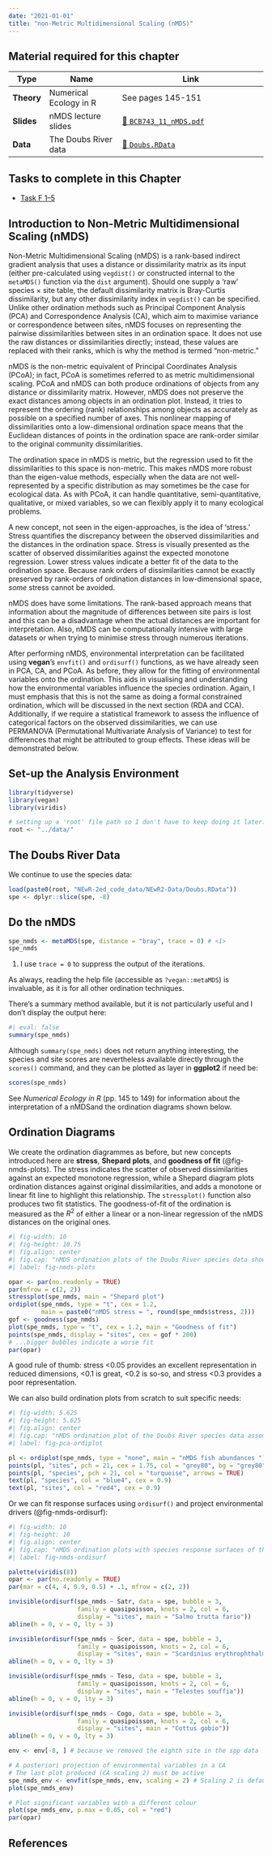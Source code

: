 ```yaml
---
date: "2021-01-01"
title: "non-Metric Multidimensional Scaling (nMDS)"
---
```


<!--- # Topic 11: non-Metric multidimensional scaling (nMDS) --->

::: callout-tip
## **Material required for this chapter**

| Type           | Name                                     | Link                                                                              |
|----------------|------------------------------------------|-----------------------------------------------------------------------------------|
| **Theory**     | Numerical Ecology in R                   | See pages 145-151                                                                 |
| **Slides**     | nMDS lecture slides                      | [💾 `BCB743_11_nMDS.pdf`](../slides/BCB743_11_nMDS.pdf)                           |
| **Data**       | The Doubs River data                     | [💾 `Doubs.RData`](../data/NEwR-2ed_code_data/NeWR2-Data/Doubs.RData)             |
:::

::: {.callout-important appearance="simple"}
## Tasks to complete in this Chapter

* [Task F 1--5](assessments/Task_F.qmd)
:::

## Introduction to Non-Metric Multidimensional Scaling (nMDS)

Non-Metric Multidimensional Scaling (nMDS) is a rank-based indirect gradient analysis that uses a distance or dissimilarity matrix as its input (either pre-calculated using `vegdist()` or constructed internal to the `metaMDS()` function via the `dist` argument). Should one supply a 'raw' species × site table, the default dissimilarity matrix is Bray-Curtis dissimilarity, but any other dissimilarity index in `vegdist()` can be specified. Unlike other ordination methods such as Principal Component Analysis (PCA) and Correspondence Analysis (CA), which aim to maximise variance or correspondence between sites, nMDS focuses on representing the pairwise dissimilarities between sites in an ordination space. It does not use the raw distances or dissimilarities directly; instead, these values are replaced with their ranks, which is why the method is termed "non-metric."

nMDS is the non-metric equivalent of Principal Coordinates Analysis (PCoA); in fact, PCoA is sometimes referred to as metric multidimensional scaling. PCoA and nMDS can both produce ordinations of objects from any distance or dissimilarity matrix. However, nMDS does not preserve the exact distances among objects in an ordination plot. Instead, it tries to represent the ordering (rank) relationships among objects as accurately as possible on a specified number of axes. This nonlinear mapping of dissimilarities onto a low-dimensional ordination space means that the Euclidean distances of points in the ordination space are rank-order similar to the original community dissimilarities.

The ordination space in nMDS is metric, but the regression used to fit the dissimilarities to this space is non-metric. This makes nMDS more robust than the eigen-value methods, especially when the data are not well-represented by a specific distribution as may sometimes be the case for ecological data. As with PCoA, it can handle quantitative, semi-quantitative, qualitative, or mixed variables, so we can flexibly apply it to many ecological problems.

A new concept, not seen in the eigen-approaches, is the idea of 'stress.' Stress quantifies the discrepancy between the observed dissimilarities and the distances in the ordination space. Stress is visually presented as the scatter of observed dissimilarities against the expected monotone regression. Lower stress values indicate a better fit of the data to the ordination space. Because rank orders of dissimilarities cannot be exactly preserved by rank-orders of ordination distances in low-dimensional space, *some* stress cannot be avoided.

nMDS does have some limitations. The rank-based approach means that information about the magnitude of differences between site pairs is lost and this can be a disadvantage when the actual distances are important for interpretation. Also, nMDS can be computationally intensive with large datasets or when trying to minimise stress through numerous iterations.

After performing nMDS, environmental interpretation can be facilitated using **vegan**'s `envfit()` and `ordisurf()` functions, as we have already seen in PCA, CA, and PCoA. As before, they allow for the fitting of environmental variables onto the ordination. This aids in visualising and understanding how the environmental variables influence the species ordination. Again, I must emphasis that this is not the same as doing a formal constrained ordination, which will be discussed in the next section (RDA and CCA). Additionally, if we require a statistical framework to assess the influence of categorical factors on the observed dissimilarities, we can use PERMANOVA (Permutational Multivariate Analysis of Variance) to test for differences that might be attributed to group effects. These ideas will be demonstrated below.

## Set-up the Analysis Environment

```r
library(tidyverse)
library(vegan)
library(viridis)

# setting up a 'root' file path so I don't have to keep doing it later...
root <- "../data/"
```

## The Doubs River Data

We continue to use the species data:

```r
load(paste0(root, "NEwR-2ed_code_data/NEwR2-Data/Doubs.RData"))
spe <- dplyr::slice(spe, -8)
```

## Do the nMDS

```r
spe_nmds <- metaMDS(spe, distance = "bray", trace = 0) # <1>
spe_nmds
```
1. I use `trace = 0` to suppress the output of the iterations.

As always, reading the help file (accessible as `?vegan::metaMDS`) is invaluable, as it is for all other ordination techniques. 

There's a summary method available, but it is not particularly useful and I don't display the output here:

```r
#| eval: false
summary(spe_nmds)
```
Although `summary(spe_nmds)` does not return anything interesting, the species and site scores are nevertheless available directly through the `scores()` command, and they can be plotted as layer in **ggplot2** if need be:

```r
scores(spe_nmds)
```

See *Numerical Ecology in R* (pp. 145 to 149) for information about the interpretation of a nMDSand the ordination diagrams shown below.

## Ordination Diagrams

We create the ordination diagrammes as before, but new concepts introduced here are **stress**, **Shepard plots**, and **goodness of fit** (@fig-nmds-plots). The stress indicates the scatter of observed dissimilarities against an expected monotone regression, while a Shepard diagram plots ordination distances against original dissimilarities, and adds a monotone or linear fit line to highlight this relationship. The `stressplot()` function also produces two fit statistics. The goodness-of-fit of the ordination is measured as the $R^{2}$ of either a linear or a non-linear regression of the nMDS distances on the original ones.

```r
#| fig-width: 10
#| fig-height: 10.75 
#| fig.align: center
#| fig.cap: "nMDS ordination plots of the Doubs River species data showing a Shepard plot (top, left), the ordination diagram (top, right), and goodness of fit (bottom, right)."
#| label: fig-nmds-plots

opar <- par(no.readonly = TRUE)
par(mfrow = c(2, 2))
stressplot(spe_nmds, main = "Shepard plot")
ordiplot(spe_nmds, type = "t", cex = 1.2,
         main = paste0("nMDS stress = ", round(spe_nmds$stress, 2)))
gof <- goodness(spe_nmds)
plot(spe_nmds, type = "t", cex = 1.2, main = "Goodness of fit")
points(spe_nmds, display = "sites", cex = gof * 200)
# ...bigger bubbles indicate a worse fit
par(opar)
```

A good rule of thumb: stress <0.05 provides an excellent representation in reduced dimensions, <0.1 is great, <0.2 is so-so, and stress <0.3 provides a poor representation.

We can also build ordination plots from scratch to suit specific needs:

```r
#| fig-width: 5.625
#| fig-height: 5.625 
#| fig.align: center
#| fig.cap: "nMDS ordination plot of the Doubs River species data assembled from scratch."
#| label: fig-pca-ordiplot

pl <- ordiplot(spe_nmds, type = "none", main = "nMDS fish abundances ")
points(pl, "sites", pch = 21, cex = 1.75, col = "grey80", bg = "grey80")
points(pl, "species", pch = 21, col = "turquoise", arrows = TRUE)
text(pl, "species", col = "blue4", cex = 0.9)
text(pl, "sites", col = "red4", cex = 0.9)
```

Or we can fit response surfaces using `ordisurf()` and project environmental drivers (@fig-nmds-ordisurf):

```r
#| fig-width: 10
#| fig-height: 10
#| fig.align: center
#| fig.cap: "nMDS ordination plots with species response surfaces of the Doubs River species data emphasising four species of fish: A) Satr, B) Scer, C) Teso, and D) Cogo. D) additionally has the environmental vectors projected on the plot, with the significant vectors shown in red."
#| label: fig-nmds-ordisurf

palette(viridis(8))
opar <- par(no.readonly = TRUE)
par(mar = c(4, 4, 0.9, 0.5) + .1, mfrow = c(2, 2))

invisible(ordisurf(spe_nmds ~ Satr, data = spe, bubble = 3,
                   family = quasipoisson, knots = 2, col = 6,
                   display = "sites", main = "Salmo trutta fario"))
abline(h = 0, v = 0, lty = 3)

invisible(ordisurf(spe_nmds ~ Scer, data = spe, bubble = 3,
                   family = quasipoisson, knots = 2, col = 6,
                   display = "sites", main = "Scardinius erythrophthalmus"))
abline(h = 0, v = 0, lty = 3)

invisible(ordisurf(spe_nmds ~ Teso, data = spe, bubble = 3,
                   family = quasipoisson, knots = 2, col = 6,
                   display = "sites", main = "Telestes souffia"))
abline(h = 0, v = 0, lty = 3)

invisible(ordisurf(spe_nmds ~ Cogo, data = spe, bubble = 3,
                   family = quasipoisson, knots = 2, col = 6,
                   display = "sites", main = "Cottus gobio"))
abline(h = 0, v = 0, lty = 3)

env <- env[-8, ] # because we removed the eighth site in the spp data

# A posteriori projection of environmental variables in a CA
# The last plot produced (CA scaling 2) must be active
spe_nmds_env <- envfit(spe_nmds, env, scaling = 2) # Scaling 2 is default
plot(spe_nmds_env)

# Plot significant variables with a different colour
plot(spe_nmds_env, p.max = 0.05, col = "red")
par(opar)
```

## References

::: {#refs}
:::

